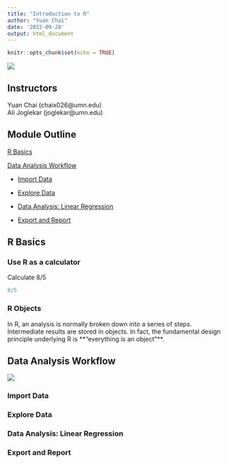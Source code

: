 ```yaml
---
title: "Introduction to R"
author: "Yuan Chai"
date: '2022-09-28'
output: html_document
---
```


```r
knitr::opts_chunk$set(echo = TRUE)
```

![](images/GEMS%20long.png)

## **Instructors**

Yuan Chai (chaix026\@umn.edu)\
Ali Joglekar (joglekar\@umn.edu)\

## **Module Outline**

[R Basics]

[Data Analysis Workflow]

-   [Import Data]

-   [Explore Data]

-   [Data Analysis: Linear Regression]

-   [Export and Report]

## R Basics

### Use R as a calculator

Calculate 8/5

```r
8/5
```

### R Objects

In R, an analysis is normally broken down into a series of steps. Intermediate results are stored in objects. In fact, the fundamental design principle underlying R is \*\*"everything is an object"\*\*.

## Data Analysis Workflow

![](images/data-science.png)

### Import Data

### Explore Data

### Data Analysis: Linear Regression

### Export and Report

## 
